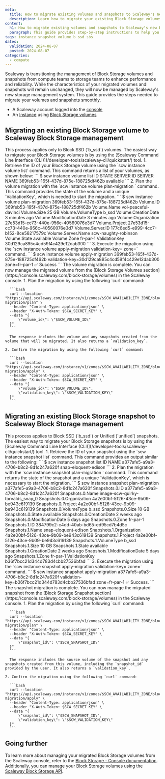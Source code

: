 ```yaml
---
meta:
  title: How to migrate existing volumes and snapshots to Scaleway's new Block Storage management
  description: Learn how to migrate your existing Block Storage volumes and snapshots to Scaleway's Block Storage management.
content:
  h1: How to migrate existing volumes and snapshots to Scaleway's new Block Storage management
  paragraph: This guide provides step-by-step instructions to help you migrate your existing Block Storage volumes and snapshots to Scaleway's new Block Storage management system.
tags: instance snapshot volume b_ssd sbs
dates:
  validation: 2024-08-07
  posted: 2024-08-07
categories:
  - compute
---
```


Scaleway is transitioning the management of Block Storage volumes and snapshots from compute teams to storage teams to enhance performance and reliability.
While the characteristics of your migrated volumes and snapshots will remain unchanged, they will now be managed by Scaleway's new storage management system.
This guide provides the steps needed to migrate your volumes and snapshots smoothly.

<Macro id="requirements" />

- A Scaleway account logged into the [console](https://console.scaleway.com)
- An [Instance](/compute/instances/how-to/create-an-instance/) using [Block Storage volumes](/storage/block/how-to/create-a-volume/)

## Migrating an existing Block Storage volume to Scaleway Block Storage management

<Message type="important">
    This process applies only to Block SSD (`b_ssd`) volumes.
</Message>

<Tabs>
  <TabsTab label="CLI">
    <Message type="tip">
      The easiest way to migrate your Block Storage volumes is by using the [Scaleway Command Line Interface (CLI)](/developer-tools/scaleway-cli/quickstart/) tool.
    </Message>
    1. Retrieve the ID of your Block Storage volume using the `scw instance volume list` command. This command returns a list of your volumes, as shown below:
        ```
        $ scw instance volume list
          ID                                    STATE      SERVER ID  SERVER NAME
          369feb53-165f-437d-875e-188725df462b  available
        ```
    2. Plan the volume migration with the `scw instance volume plan-migration <VOLUME_ID>` command. This command provides the state of the volume and a unique `ValidationKey`, which is needed to start the migration.
        ```
        $ scw instance volume plan-migration 369feb53-165f-437d-875e-188725df462b
          Volume.ID                369feb53-165f-437d-875e-188725df462b
          Volume.Name              vol-peaceful-davinci
          Volume.Size              25 GB
          Volume.VolumeType        b_ssd
          Volume.CreationDate      3 minutes ago
          Volume.ModificationDate  3 minutes ago
          Volume.Organization      27e53d15-cc73-440e-956c-40560076e3d7
          Volume.Project           27e53d15-cc73-440e-956c-40560076e3d7
          Volume.Server.ID         177c6ed5-e999-4cc7-b152-8ce56217579c
          Volume.Server.Name       scw-naughty-robinson
          Volume.State             available
          Volume.Zone              fr-par-1
          ValidationKey            30d129ca895c4cd59f4c429e12dab300
        ```
    3. Execute the migration using the `scw instance volume apply-migration <VOLUME_ID> validation-key=<VALIDATION_KEY> zone=<VOLUME_ZONE>` command.
        ```
        $ scw instance volume apply-migration 369feb53-165f-437d-875e-188725df462b validation-key=30d129ca895c4cd59f4c429e12dab300 zone=fr-par-1
          ✅ Success
        ```
    The volume migration is complete. You can now manage the migrated volume from the [Block Storage Volumes section](https://console.scaleway.com/block-storage/volumes) in the Scaleway console.

  </TabsTab>
  <TabsTab label="API">
    1. Plan the migration by using the following `curl` command:

      ```bash
      curl --location "https://api.scaleway.com/instance/v1/zones/$SCW_AVAILABILITY_ZONE/block-migration/plan" \
      --header "Content-Type: application/json" \
      --header "X-Auth-Token: $SCW_SECRET_KEY" \
      --data "{
          \"volume_id\": \"$SCW_VOLUME_ID\"
      }"
      ```

      The response includes the volume and any snapshots created from the volume that will be migrated. It also returns a `validation_key`.

    2. Confirm the migration by using the following `curl` command:

      ```bash
      curl --location "https://api.scaleway.com/instance/v1/zones/$SCW_AVAILABILITY_ZONE/block-migration/apply" \
      --header "Content-Type: application/json" \
      --header "X-Auth-Token: $SCW_SECRET_KEY" \
      --data "{
          \"volume_id\": \"$SCW_VOLUME_ID\",
          \"validation_key\": \"$SCW_VALIDATION_KEY\"
      }"
      ```
  </TabsTab>
</Tabs>

## Migrating an existing Block Storage snapshot to Scaleway Block Storage management

<Message type="important">
    This process applies to Block SSD (`b_ssd`) or Unified (`unified`) snapshots.
</Message>

<Tabs>
  <TabsTab label="CLI">
    <Message type="tip">
      The easiest way to migrate your Block Storage snapshots is by using the [Scaleway Command Line Interface (CLI)](/developer-tools/scaleway-cli/quickstart/) tool.
    </Message>
    1. Retrieve the ID of your snapshot using the `scw instance snapshot list` command. This command provides an output similar to the following:
        ```
        $ scw instance snapshot list
          ID                                    NAME
          a377afe5-a9a3-4706-b8c2-8d1c247a620f  snap-eloquent-edison
        ```
    2. Plan the migration with the `scw instance snapshot plan-migration <SNAPSHOT_ID>` command. This command returns the state of the snapshot and a unique `ValidationKey`, which is necessary to start the migration.
        ```
        $ scw instance snapshot plan-migration a377afe5-a9a3-4706-b8c2-8d1c247a620f
          Snapshots.0.ID                a377afe5-a9a3-4706-b8c2-8d1c247a620f
          Snapshots.0.Name              image-scw-quirky-torvalds_snap_0
          Snapshots.0.Organization      4a2e00bf-5126-43ce-9b09-be943c619139
          Snapshots.0.Project           4a2e00bf-5126-43ce-9b09-be943c619139
          Snapshots.0.VolumeType        b_ssd
          Snapshots.0.Size              10 GB
          Snapshots.0.State             available
          Snapshots.0.CreationDate      2 weeks ago
          Snapshots.0.ModificationDate  5 days ago
          Snapshots.0.Zone              fr-par-1
          Snapshots.1.ID                384799c2-c4dd-40ab-bd65-ed95cd7b4d5c
          Snapshots.1.Name              snap-eloquent-edison
          Snapshots.1.Organization      4a2e00bf-5126-43ce-9b09-be943c619139
          Snapshots.1.Project           4a2e00bf-5126-43ce-9b09-be943c619139
          Snapshots.1.VolumeType        b_ssd
          Snapshots.1.Size              10 GB
          Snapshots.1.State             available
          Snapshots.1.CreationDate      2 weeks ago
          Snapshots.1.ModificationDate  5 days ago
          Snapshots.1.Zone              fr-par-1
          ValidationKey                 b36f7bcc21d344d783d4cbb27536bfad
        ```
    3. Execute the migration using the `scw instance snapshot apply-migration <SNAPSHOT_ID> validation-key=<VALIDATION_KEY> zone=<SNAPSHOT_ZONE>` command.
        ```
        $ scw instance snapshot apply-migration a377afe5-a9a3-4706-b8c2-8d1c247a620f validation-key=b36f7bcc21d344d783d4cbb27536bfad zone=fr-par-1
          ✅ Success.
        ```
    The snapshot migration is complete. You can now manage the migrated snapshot from the [Block Storage Snapshot section](https://console.scaleway.com/block-storage/volumes) in the Scaleway console.
  </TabsTab>
  <TabsTab label="API">
    1. Plan the migration by using the following `curl` command:

      ```bash
      curl --location "https://api.scaleway.com/instance/v1/zones/$SCW_AVAILABILITY_ZONE/block-migration/plan" \
      --header "Content-Type: application/json" \
      --header "X-Auth-Token: $SCW_SECRET_KEY" \
      --data "{
          \"snapshot_id\": \"$SCW_SNAPSHOT_ID\"
      }"
      ```

      The response includes the source volume of the snapshot and any snapshots created from this volume, including the `snapshot_id` provided by the user. It also returns a `validation_key`.

    2. Confirm the migration using the following `curl` command:

      ```bash
      curl --location "https://api.scaleway.com/instance/v1/zones/$SCW_AVAILABILITY_ZONE/block-migration/apply" \
      --header "Content-Type: application/json" \
      --header "X-Auth-Token: $SCW_SECRET_KEY" \
      --data "{
          \"snapshot_id\": \"$SCW_SNAPSHOT_ID\",
          \"validation_key\": \"$SCW_VALIDATION_KEY\"
      }"
      ```
  </TabsTab>
</Tabs>

## Going further

To learn more about managing your migrated Block Storage volumes from the Scaleway console, refer to the [Block Storage - Console documentation](/storage/block/quickstart/). Additionally, you can manage your Block Storage volumes using the [Scaleway Block Storage API](https://www.scaleway.com/en/developers/api/block/).
